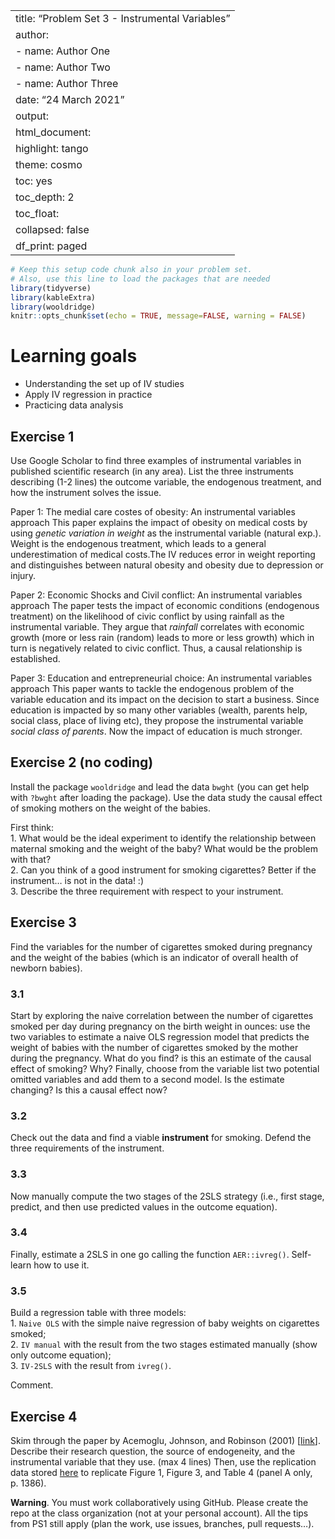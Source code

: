 
---
title: "Problem Set 3 - Instrumental Variables"
author: 
- name: Author One
- name: Author Two
- name: Author Three
date: "24 March 2021"
output:
  html_document:
    highlight: tango
    theme: cosmo
    toc: yes
    toc_depth: 2
    toc_float:
      collapsed: false
    df_print: paged
---

```r
# Keep this setup code chunk also in your problem set.
# Also, use this line to load the packages that are needed
library(tidyverse)
library(kableExtra)
library(wooldridge)
knitr::opts_chunk$set(echo = TRUE, message=FALSE, warning = FALSE)
```


# Learning goals

- Understanding the set up of IV studies
- Apply IV regression in practice
- Practicing data analysis


## Exercise 1

Use Google Scholar to find three examples of instrumental variables in published scientific research (in any area). List the three instruments describing (1-2 lines) the outcome variable, the endogenous treatment, and how the instrument solves the issue. 

Paper 1: The medial care costes of obesity: An instrumental variables approach
This paper explains the impact of obesity on medical costs by using *genetic variation in weight* as the instrumental variable (natural exp.). Weight is the endogenous treatment, which leads to a general underestimation of medical costs.The IV reduces error in weight reporting and distinguishes between natural obesity and obesity due to depression or injury. 

Paper 2: Economic Shocks and Civil conflict: An instrumental variables approach
The paper tests the impact of economic conditions (endogenous treatment) on the likelihood of civic conflict by using rainfall as the instrumental variable. They argue that *rainfall* correlates with economic growth (more or less rain (random) leads to more or less growth) which in turn is negatively related to civic conflict. Thus, a causal relationship is established.

Paper 3: Education and entrepreneurial choice: An instrumental variables approach
This paper wants to tackle the endogenous problem of the variable education and its impact on the decision to start a business. Since education is impacted by so many other variables (wealth, parents help, social class, place of living etc), they propose the instrumental variable *social class of parents*. Now the impact of education is much stronger. 

## Exercise 2 (no coding)

Install the package `wooldridge` and lead the data `bwght` (you can get help with `?bwght` after loading the package). Use the data study the causal effect of smoking mothers on the weight of the babies. 

First think:   
1. What would be the ideal experiment to identify the relationship between maternal smoking and the weight of the baby? What would be the problem with that?  
2. Can you think of a good instrument for smoking cigarettes? Better if the instrument... is not in the data! :)  
3. Describe the three requirement with respect to your instrument. 


## Exercise 3
Find the variables for the number of cigarettes smoked during pregnancy and the weight of the babies (which is an indicator of overall health of newborn babies). 

### 3.1
Start by exploring the naive correlation between the number of cigarettes smoked per day during pregnancy on the birth weight in ounces: use the two variables to estimate a naive OLS regression model that predicts the weight of babies with the number of cigarettes smoked by the mother during the pregnancy. What do you find? is this an estimate of the causal effect of smoking? Why? Finally, choose from the variable list two potential omitted variables and add them to a second model. Is the estimate changing? Is this a causal effect now?

### 3.2
Check out the data and find a viable **instrument** for smoking. 
Defend the three requirements of the instrument.

### 3.3
Now manually compute the two stages of the 2SLS strategy (i.e., first stage, predict, and then use predicted values in the outcome equation).

### 3.4
Finally, estimate a 2SLS in one go calling the function `AER::ivreg()`. Self-learn how to use it. 

### 3.5 
Build a regression table with three models:  
1. `Naive OLS` with the simple naive regression of baby weights on cigarettes smoked;  
2. `IV manual` with the result from the two stages estimated manually (show only outcome equation);  
3. `IV-2SLS` with the result from `ivreg()`. 

Comment. 

## Exercise 4 

Skim through the paper by Acemoglu, Johnson, and Robinson (2001) [[link](https://www.aeaweb.org/articles?id=10.1257/aer.91.5.1369)]. Describe their research question, the source of endogeneity, and the instrumental variable that they use. (max 4 lines) Then, use the replication data stored [here](https://www.openicpsr.org/openicpsr/project/112564/version/V1/view?path=/openicpsr/112564/fcr:versions/V1/Acemoglu-Johnson-and-Robinson-datafiles&type=folder) to replicate Figure 1, Figure 3, and Table 4 (panel A only, p. 1386). 

**Warning**. You must work collaboratively using GitHub. Please create the repo at the class organization (not at your personal account). All the tips from PS1 still apply (plan the work, use issues, branches, pull requests...). 


